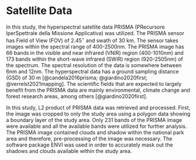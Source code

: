 # Satellite Data

In this study, the hyperspectral satellite data PRISMA (PRecursore IperSpettrale della Missione Applicativa) was utilized. The PRISMA sensor has Field of View (FOV) of $2.45^{\circ}$ and swath of 30 km. The sensor takes images within the spectral range of 400-2500nm. The PRISMA image has 66 bands in the visible and near infrared (VNIR) region (400-1010nm) and 173 bands within the short-wave infrared (SWIR) region (920-2505nm) of the spectrum. The spectral resolution of the data is somewhere between 6nm and 12nm. The hyperspectral data has a ground sampling distance (GSD) of 30 m [@candela2016prisma; @giardino2020first; @verrelst2021mapping]. The scientific fields that are expected to largely benefit from the PRISMA data are mainly environmental, climate change and forest research areas, among others [@giardino2020first].

In this study, L2 product of PRISMA data was retrieved and processed. First, the image was cropped to only the study area using a polygon data showing a boundary layer of the study area. Only 231 bands of the PRISMA image were available and all the available bands were utilized for further analysis. The PRISMA image contained clouds and shadow within the national park area and therefore, pre-processing of the image was necessary. The software package ENVI was used in order to accurately mask out the shadows and clouds available within the study area. 